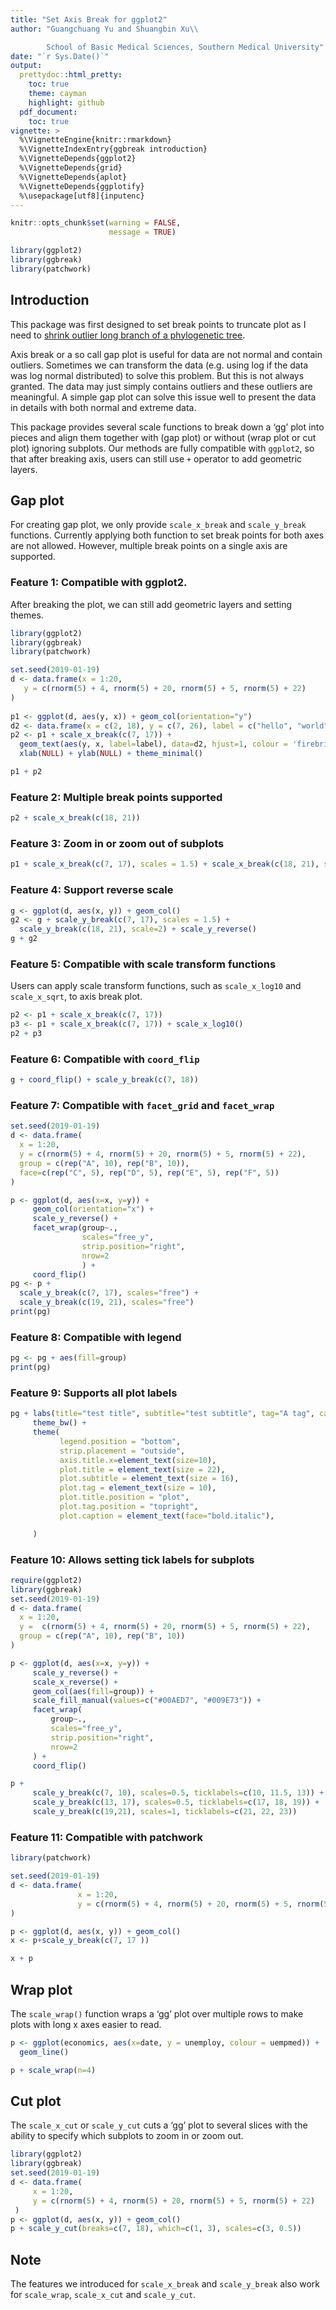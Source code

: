 ```yaml
---
title: "Set Axis Break for ggplot2"
author: "Guangchuang Yu and Shuangbin Xu\\

        School of Basic Medical Sciences, Southern Medical University"
date: "`r Sys.Date()`"
output:
  prettydoc::html_pretty:
    toc: true
    theme: cayman
    highlight: github
  pdf_document:
    toc: true
vignette: >
  %\VignetteEngine{knitr::rmarkdown}
  %\VignetteIndexEntry{ggbreak introduction}
  %\VignetteDepends{ggplot2}
  %\VignetteDepends{grid}
  %\VignetteDepends{aplot}
  %\VignetteDepends{ggplotify}
  %\usepackage[utf8]{inputenc}
---
```




```r
knitr::opts_chunk$set(warning = FALSE,
                      message = TRUE)

library(ggplot2)
library(ggbreak)
library(patchwork)
```

## Introduction

This package was first designed to set break points to truncate plot as I need to [shrink outlier long branch of a phylogenetic tree](https://yulab-smu.top/treedata-book/faq.html#shrink-outlier-long-branch).


Axis break or a so call gap plot is useful for data are not normal and contain outliers. Sometimes we can transform the data (e.g. using log if the data was log normal distributed) to solve this problem. But this is not always granted. The data may just simply contains outliers and these outliers are meaningful. A simple gap plot can solve this issue well to present the data in details with both normal and extreme data. 


This package provides several scale functions to break down a 'gg' plot into pieces and align them together with (gap plot) or without (wrap plot or cut plot) ignoring subplots. Our methods are fully compatible with `ggplot2`, so that after breaking axis, users can still use `+` operator to add geometric layers.

## Gap plot

For creating gap plot, we only provide `scale_x_break` and `scale_y_break` functions. Currently applying both function to set break points for both axes are not allowed. However, multiple break points on a single axis are supported. 

### Feature 1: Compatible with ggplot2. 

After breaking the plot, we can still add geometric layers and setting themes.

```r
library(ggplot2)
library(ggbreak) 
library(patchwork)

set.seed(2019-01-19)
d <- data.frame(x = 1:20,
   y = c(rnorm(5) + 4, rnorm(5) + 20, rnorm(5) + 5, rnorm(5) + 22)
)
 
p1 <- ggplot(d, aes(y, x)) + geom_col(orientation="y")
d2 <- data.frame(x = c(2, 18), y = c(7, 26), label = c("hello", "world"))
p2 <- p1 + scale_x_break(c(7, 17)) + 
  geom_text(aes(y, x, label=label), data=d2, hjust=1, colour = 'firebrick')  + 
  xlab(NULL) + ylab(NULL) + theme_minimal()

p1 + p2
```

### Feature 2: Multiple break points supported

```r
p2 + scale_x_break(c(18, 21))
```


### Feature 3: Zoom in or zoom out of subplots

```r
p1 + scale_x_break(c(7, 17), scales = 1.5) + scale_x_break(c(18, 21), scales=2)
```

### Feature 4: Support reverse scale

```r
g <- ggplot(d, aes(x, y)) + geom_col()
g2 <- g + scale_y_break(c(7, 17), scales = 1.5) + 
  scale_y_break(c(18, 21), scale=2) + scale_y_reverse()
g + g2
```

### Feature 5: Compatible with scale transform functions

Users can apply scale transform functions, such as `scale_x_log10` and `scale_x_sqrt`, to axis break plot.

```r
p2 <- p1 + scale_x_break(c(7, 17)) 
p3 <- p1 + scale_x_break(c(7, 17)) + scale_x_log10()
p2 + p3
```

### Feature 6: Compatible with `coord_flip`

```r
g + coord_flip() + scale_y_break(c(7, 18))
```


### Feature 7: Compatible with `facet_grid` and `facet_wrap`

```r
set.seed(2019-01-19)
d <- data.frame(
  x = 1:20,
  y = c(rnorm(5) + 4, rnorm(5) + 20, rnorm(5) + 5, rnorm(5) + 22),
  group = c(rep("A", 10), rep("B", 10)),
  face=c(rep("C", 5), rep("D", 5), rep("E", 5), rep("F", 5))
)

p <- ggplot(d, aes(x=x, y=y)) +
     geom_col(orientation="x") +
     scale_y_reverse() +
     facet_wrap(group~.,
                scales="free_y",
                strip.position="right",
                nrow=2
                ) +
     coord_flip()
pg <- p +
  scale_y_break(c(7, 17), scales="free") +
  scale_y_break(c(19, 21), scales="free")
print(pg)
```



### Feature 8: Compatible with legend

```r
pg <- pg + aes(fill=group)
print(pg)
```

### Feature 9: Supports all plot labels

```r
pg + labs(title="test title", subtitle="test subtitle", tag="A tag", caption="A caption") +
     theme_bw() +
     theme(
           legend.position = "bottom",
           strip.placement = "outside",
           axis.title.x=element_text(size=10),
           plot.title = element_text(size = 22),
           plot.subtitle = element_text(size = 16),
           plot.tag = element_text(size = 10),
           plot.title.position = "plot",
           plot.tag.position = "topright",
           plot.caption = element_text(face="bold.italic"),

     )
```

### Feature 10: Allows setting tick labels for subplots

```r
require(ggplot2)
library(ggbreak)
set.seed(2019-01-19)
d <- data.frame(
  x = 1:20,
  y =  c(rnorm(5) + 4, rnorm(5) + 20, rnorm(5) + 5, rnorm(5) + 22),
  group = c(rep("A", 10), rep("B", 10))
)

p <- ggplot(d, aes(x=x, y=y)) +
     scale_y_reverse() +
     scale_x_reverse() +
     geom_col(aes(fill=group)) +
     scale_fill_manual(values=c("#00AED7", "#009E73")) +
     facet_wrap(
         group~.,
         scales="free_y",
         strip.position="right",
         nrow=2
     ) +
     coord_flip()                                                                                                                                                                                                  

p +
     scale_y_break(c(7, 10), scales=0.5, ticklabels=c(10, 11.5, 13)) +
     scale_y_break(c(13, 17), scales=0.5, ticklabels=c(17, 18, 19)) +
     scale_y_break(c(19,21), scales=1, ticklabels=c(21, 22, 23))
```

### Feature 11: Compatible with patchwork

```r
library(patchwork)

set.seed(2019-01-19)
d <- data.frame(
               x = 1:20,
               y = c(rnorm(5) + 4, rnorm(5) + 20, rnorm(5) + 5, rnorm(5) + 22)
)

p <- ggplot(d, aes(x, y)) + geom_col()
x <- p+scale_y_break(c(7, 17 ))

x + p
```

## Wrap plot

The `scale_wrap()` function wraps a 'gg' plot over multiple rows to make plots with long x axes easier to read.

```r
p <- ggplot(economics, aes(x=date, y = unemploy, colour = uempmed)) +
  geom_line()

p + scale_wrap(n=4)
```

## Cut plot

The `scale_x_cut` or `scale_y_cut` cuts a 'gg' plot to several slices with the ability to specify which subplots to zoom in or zoom out.

```r
library(ggplot2)
library(ggbreak)
set.seed(2019-01-19)
d <- data.frame(
     x = 1:20,
     y = c(rnorm(5) + 4, rnorm(5) + 20, rnorm(5) + 5, rnorm(5) + 22)
 )
p <- ggplot(d, aes(x, y)) + geom_col()
p + scale_y_cut(breaks=c(7, 18), which=c(1, 3), scales=c(3, 0.5))
```

## Note

The features we introduced for `scale_x_break` and `scale_y_break` also work for `scale_wrap`, `scale_x_cut` and `scale_y_cut`.

